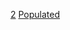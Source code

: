 {{CatPair|1千紀建立的聚居地|3千紀建立的聚居地}}
{{commonscat|Populated places established in the 2nd millennium}}

[[Category:各千紀建立的聚居地|2]]
[[Category:2千紀各類建立|Populated]]